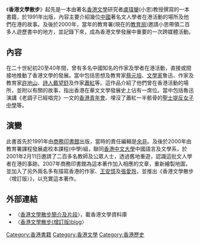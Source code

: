 《'''香港文學散步'''》起先是一本由著名[[香港文學|香港文學]]研究者[[盧瑋鑾|盧瑋鑾]](小思)教授撰寫的一本書籍，於1991年出版，內容主要介紹幾位[[中國|中國]]著名文人學者在港活動的場所及他們在港的故事。及後於2000年，當年的教育署(現在的[[教育局_(香港)|教育局]])邀請小思帶領二百多人遊歷書中的地方，並記錄下來，成為香港文學發展中重要的一次跨媒體活動。

==內容==
在二十世紀初20至40年間，曾有多名中國知名的作家及學者在港活動，直接或間接地推動了香港文學的發展。當中包括思想及教育家[[蔡元培|蔡元培]]、[[文學家|文學家]]魯迅、作家及教育家[[許地山|許地山]]、[[詩人|詩人]][[戴望舒|戴望舒]]及作家[[蕭紅|蕭紅]]等。這作品介紹了他們曾在香港活動的場所，並附以有關的故事，指出香港在華文文學發展史上佔有一席位。當中包括魯迅演講《老調子已經唱完》一文的[[香港青年會|香港青年會]]、埋沒了蕭紅一半骸骨的[[聖士提反女子中學|聖士提反女子中學]]等。

==演變==
此書首先於1991年由[[商務印書館|商務印書館]]出版，當時的責任編輯是[[余非|余非]]。及後於2000年由教育署課程發展處校本課程(中學)組，聯同[[香港中文大學|香港中文大學]]中國語言及文學系，於2001年2月11日邀請了二百多名教師及公眾人士，透過舊地重遊，認識這批文人學者在港的事跡。2007年商務印書館為這本著作加入相應的文章，重新繪製地圖，並加入了另外兩名多有描寫香港的作家、[[王安憶|王安憶]]及[[張愛玲|張愛玲]]，並推出《香港文學散步（增訂版）》，以充實這本著作。

==外部連結==
*〈[http://hklitpub.lib.cuhk.edu.hk/walk/ 香港文學散步簡介及片段]〉，載香港文學資料庫
*〈[http://walkinghk.mysinablog.com/index.php 香港文學散步(增訂版)blog]〉

[[Category:香港書籍|Category:香港書籍]]
[[Category:香港文學|Category:香港文學]]

[[Category:香港歷史|Category:香港歷史]]